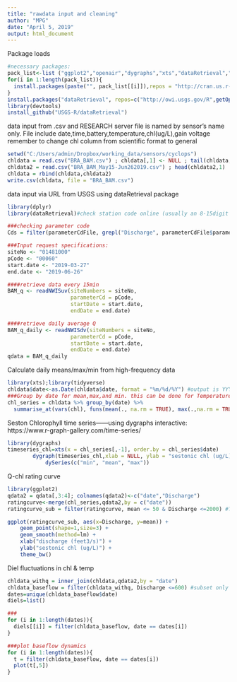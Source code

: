 ```yaml
---
title: "rawdata input and cleaning"
author: "MPG"
date: "April 5, 2019"
output: html_document 
---
```

Package loads
```r
#necessary packages: 
pack_list<-list ("ggplot2","openair","dygraphs","xts","dataRetrieval","devtools","dplyr")
for(i in 1:length(pack_list)){
  install.packages(paste("", pack_list[[i]]),repos = "http://cran.us.r-project.org")
}
install.packages("dataRetrieval", repos=c("http://owi.usgs.gov/R",getOption("repos")))
library(devtools)
install_github("USGS-R/dataRetrieval")
```

data input from .csv and RESEARCH server
file is named by sensor's name only. File include date,time,battery,temperature,chl(ug/L),gain voltage
remember to change chl column from scientific format to general
```r
setwd("C:/Users/admin/Dropbox/working_data/sensors/cyclops")
chldata = read.csv("BRA_BAM.csv") ; chldata[,1] <- NULL ; tail(chldata,1)
chldata2 = read.csv("BRA_BAM_May15-Jun262019.csv") ; head(chldata2,1)
chldata = rbind(chldata,chldata2)
write.csv(chldata, file = "BRA_BAM.csv")
```

data input via URL from USGS using dataRetrieval package
```r
library(dplyr)
library(dataRetrieval)#check station code online (usually an 8-15digit numebr)

###checking parameter code
Cds = filter(parameterCdFile, grepl("Discharge", parameterCdFile$parameter_nm,ignore.case=TRUE))

###Input request specifications:
siteNo <- "01481000"
pCode <- "00060"
start.date <- "2019-03-27"
end.date <- "2019-06-26"

####retrieve data every 15min
BAM_q <- readNWISuv(siteNumbers = siteNo, 
                    parameterCd = pCode, 
                    startDate = start.date, 
                    endDate = end.date) 

####retrieve daily average Q
BAM_q_daily <- readNWISdv(siteNumbers = siteNo, 
                    parameterCd = pCode, 
                    startDate = start.date, 
                    endDate = end.date) 
qdata = BAM_q_daily
```  

Calculate daily means/max/min from high-frequency data
```r
library(xts);library(tidyverse)
chldata$date<-as.Date(chldata$date, format = "%m/%d/%Y") #output is YYY-mm-dd
###Group by date for mean,max,and min. this can be done for Temperature too if needed
chl_series = chldata %>% group_by(date) %>%
  summarise_at(vars(chl), funs(mean(., na.rm = TRUE), max(.,na.rm = TRUE), min(.,na.rm = TRUE)))
```

Seston Chlorophyll time series------using dygraphs interactive: https://www.r-graph-gallery.com/time-series/
```r
library(dygraphs)
timeseries_chl=xts(x = chl_series[,-1], order.by = chl_series$date)
        dygraph(timeseries_chl,xlab = NULL, ylab = "sestonic chl (ug/L)") %>%
            dySeries(c("min", "mean", "max"))
```

Q-chl rating curve
```r
library(ggplot2)
qdata2 = qdata[,3:4]; colnames(qdata2)<-c("date","Discharge")
ratingcurve<-merge(chl_series,qdata2,by = c("date"))
ratingcurve_sub = filter(ratingcurve, mean <= 50 & Discharge <=2000) #To remove abnormal cases or significant outliers

ggplot(ratingcurve_sub, aes(x=Discharge, y=mean)) +
    geom_point(shape=1,size=3) +    
    geom_smooth(method=lm) +
    xlab("discharge (feet3/s)") +
    ylab("sestonic chl (ug/L)") +
    theme_bw()
```

Diel fluctuations in chl & temp
```r
chldata_withq = inner_join(chldata,qdata2,by = "date")
chldata_baseflow = filter(chldata_withq, Discharge <=600) #subset only baseflow days
dates=unique(chldata_baseflow$date)
diels=list()

###
for (i in 1:length(dates)){
  diels[[i]] = filter(chldata_baseflow, date == dates[i])
}

###plot baseflow dynamics
for (i in 1:length(dates)){
  t = filter(chldata_baseflow, date == dates[i])
  plot(t[,5])
}




```